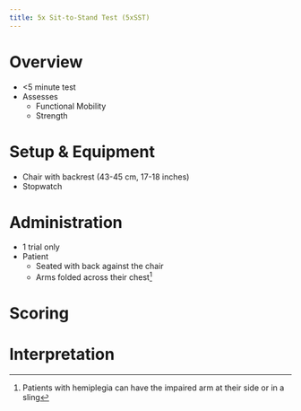 ```yaml
---
title: 5x Sit-to-Stand Test (5xSST)
---
```


# Overview

- <5 minute test
- Assesses
    - Functional Mobility
    - Strength

# Setup & Equipment

- Chair with backrest (43-45 cm, 17-18 inches)
- Stopwatch

# Administration

- 1 trial only
- Patient
    - Seated with back against the chair
    - Arms folded across their chest^[Patients with hemiplegia can have the impaired arm at their side or in a sling]


# Scoring

# Interpretation